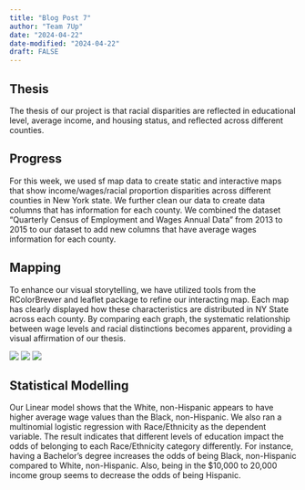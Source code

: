 ```yaml
---
title: "Blog Post 7"
author: "Team 7Up"
date: "2024-04-22"
date-modified: "2024-04-22"
draft: FALSE
---
```


## Thesis

The thesis of our project is that racial disparities are reflected in educational level, average income, and housing status, and reflected across different counties.

## Progress

For this week, we used sf map data to create static and interactive maps that show income/wages/racial proportion disparities across different counties in New York state. We further clean our data to create data columns that has information for each county. We combined the dataset “Quarterly Census of Employment and Wages Annual Data” from 2013 to 2015 to our dataset to add new columns that have average wages information for each county.

## Mapping

To enhance our visual storytelling, we have utilized tools from the RColorBrewer and leaflet package to refine our interacting map. Each map has clearly displayed how these characteristics are distributed in NY State across each county. By comparing each graph, the systematic relationship between wage levels and racial distinctions becomes apparent, providing a visual affirmation of our thesis.

![](map1.png) ![](map2.png) ![](map3.png)

## Statistical Modelling

Our Linear model shows that the White, non-Hispanic appears to have higher average wage values than the Black, non-Hispanic. We also ran a multinomial logistic regression with Race/Ethnicity as the dependent variable. The result indicates that different levels of education impact the odds of belonging to each Race/Ethnicity category differently. For instance, having a Bachelor's degree increases the odds of being Black, non-Hispanic compared to White, non-Hispanic. Also, being in the $10,000 to 20,000 income group seems to decrease the odds of being Hispanic.  